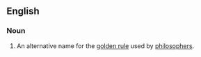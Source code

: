 {{wikipedia}}
==English==
===Noun===
{{en-noun|head=[[ethic]] [[of]] [[reciprocity]]|ethics of reciprocity}}

# {{context|ethics}} An alternative name for the [[golden rule]] used by [[philosophers]].